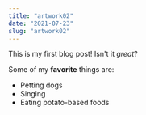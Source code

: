 ```yaml
---
title: "artwork02"
date: "2021-07-23"
slug: "artwork02"
---
```


This is my first blog post! Isn't it _great_?

Some of my **favorite** things are:

- Petting dogs
- Singing
- Eating potato-based foods
